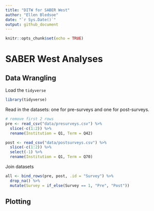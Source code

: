 ```yaml
---
title: "DITW for SABER West"
author: "Ellen Bledsoe"
date: "`r Sys.Date()`"
output: github_document
---
```


```r
knitr::opts_chunk$set(echo = TRUE)
```

# SABER West Analyses

## Data Wrangling

Load the `tidyverse`
```r
library(tidyverse)
```

Read in the datasets: one for pre-surveys and one for post-surveys.
```r
# remove first 2 rows
pre <- read_csv("data/presurveys.csv") %>% 
  slice(-c(1:2)) %>% 
  rename(Institution = Q1, Term = Q42) 

post <- read_csv("data/postsurveys.csv") %>% 
  slice(-c(1:2)) %>% 
  select(-1) %>% 
  rename(Institution = Q1, Term = Q70)
```
Join datasets
```r
all <- bind_rows(pre, post, .id = "Survey") %>% 
  drop_na() %>% 
  mutate(Survey = if_else(Survey == 1, "Pre", "Post"))
```


## Plotting